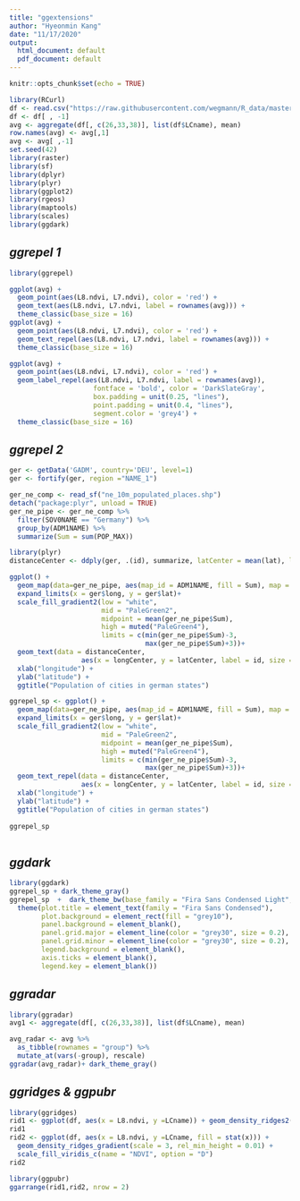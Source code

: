 ```yaml
---
title: "ggextensions"
author: "Hyeonmin Kang"
date: "11/17/2020"
output:
  html_document: default
  pdf_document: default
---
```


```r
knitr::opts_chunk$set(echo = TRUE)

library(RCurl)
df <- read.csv("https://raw.githubusercontent.com/wegmann/R_data/master/Steigerwald_sample_points_all_data_subset_withNames.csv")
df <- df[ , -1]
avg <- aggregate(df[, c(26,33,38)], list(df$LCname), mean)
row.names(avg) <- avg[,1]
avg <- avg[ ,-1]
set.seed(42)
library(raster)
library(sf)
library(dplyr)
library(plyr)
library(ggplot2)
library(rgeos)
library(maptools)
library(scales)
library(ggdark)
```

## ***ggrepel 1***


```r

library(ggrepel)

ggplot(avg) +
  geom_point(aes(L8.ndvi, L7.ndvi), color = 'red') +
  geom_text(aes(L8.ndvi, L7.ndvi, label = rownames(avg))) +
  theme_classic(base_size = 16) 
ggplot(avg) +
  geom_point(aes(L8.ndvi, L7.ndvi), color = 'red') +
  geom_text_repel(aes(L8.ndvi, L7.ndvi, label = rownames(avg))) +
  theme_classic(base_size = 16) 

ggplot(avg) +
  geom_point(aes(L8.ndvi, L7.ndvi), color = 'red') +
  geom_label_repel(aes(L8.ndvi, L7.ndvi, label = rownames(avg)),
                     fontface = 'bold', color = 'DarkSlateGray',
                     box.padding = unit(0.25, "lines"),
                     point.padding = unit(0.4, "lines"),
                     segment.color = 'grey4') +
  theme_classic(base_size = 16)
```

## ***ggrepel 2***


```r
ger <- getData('GADM', country='DEU', level=1)
ger <- fortify(ger, region ="NAME_1")

ger_ne_comp <- read_sf("ne_10m_populated_places.shp")
detach("package:plyr", unload = TRUE)
ger_ne_pipe <- ger_ne_comp %>% 
  filter(SOV0NAME == "Germany") %>%  
  group_by(ADM1NAME) %>% 
  summarize(Sum = sum(POP_MAX))

library(plyr)
distanceCenter <- ddply(ger, .(id), summarize, latCenter = mean(lat), longCenter = mean(long))

ggplot() + 
  geom_map(data=ger_ne_pipe, aes(map_id = ADM1NAME, fill = Sum), map = ger) + 
  expand_limits(x = ger$long, y = ger$lat)+ 
  scale_fill_gradient2(low = "white",  
                       mid = "PaleGreen2", 
                       midpoint = mean(ger_ne_pipe$Sum), 
                       high = muted("PaleGreen4"), 
                       limits = c(min(ger_ne_pipe$Sum)-3, 
                                  max(ger_ne_pipe$Sum)+3))+
  geom_text(data = distanceCenter, 
                  aes(x = longCenter, y = latCenter, label = id, size = 0.2)) +
  xlab("longitude") +
  ylab("latitude") +
  ggtitle("Population of cities in german states") 

ggrepel_sp <- ggplot() + 
  geom_map(data=ger_ne_pipe, aes(map_id = ADM1NAME, fill = Sum), map = ger) + 
  expand_limits(x = ger$long, y = ger$lat)+ 
  scale_fill_gradient2(low = "white",  
                       mid = "PaleGreen2", 
                       midpoint = mean(ger_ne_pipe$Sum), 
                       high = muted("PaleGreen4"), 
                       limits = c(min(ger_ne_pipe$Sum)-3, 
                                  max(ger_ne_pipe$Sum)+3))+
  geom_text_repel(data = distanceCenter, 
                  aes(x = longCenter, y = latCenter, label = id, size = 0.2)) +
  xlab("longitude") +
  ylab("latitude") +
  ggtitle("Population of cities in german states") 
  
ggrepel_sp 
  
```

## ***ggdark***

```r
library(ggdark)
ggrepel_sp + dark_theme_gray() 
ggrepel_sp  +  dark_theme_bw(base_family = "Fira Sans Condensed Light", base_size = 14)+
  theme(plot.title = element_text(family = "Fira Sans Condensed"),
        plot.background = element_rect(fill = "grey10"),
        panel.background = element_blank(),
        panel.grid.major = element_line(color = "grey30", size = 0.2),
        panel.grid.minor = element_line(color = "grey30", size = 0.2),
        legend.background = element_blank(),
        axis.ticks = element_blank(),
        legend.key = element_blank())
```

## ***ggradar***

```r
library(ggradar)
avg1 <- aggregate(df[, c(26,33,38)], list(df$LCname), mean)

avg_radar <- avg %>% 
  as_tibble(rownames = "group") %>% 
  mutate_at(vars(-group), rescale)
ggradar(avg_radar)+ dark_theme_gray() 
```

## ***ggridges & ggpubr***

```r
library(ggridges)
rid1 <- ggplot(df, aes(x = L8.ndvi, y =LCname)) + geom_density_ridges2()
rid1
rid2 <- ggplot(df, aes(x = L8.ndvi, y =LCname, fill = stat(x))) +   
  geom_density_ridges_gradient(scale = 3, rel_min_height = 0.01) +
  scale_fill_viridis_c(name = "NDVI", option = "D")
rid2 

library(ggpubr)
ggarrange(rid1,rid2, nrow = 2)
```